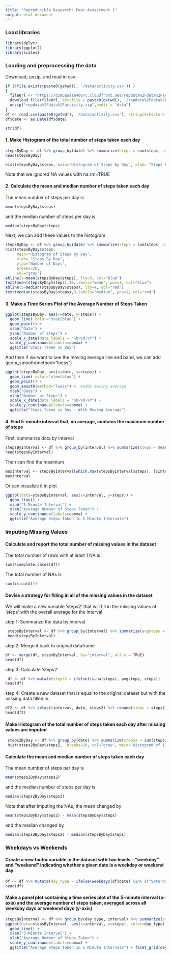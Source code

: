 ---
title: "Reproducible Research: Peer Assessment 1"
output: html_document
---

### Load libraries
```{r, echo=TRUE, results='hide', warning=FALSE, message=FALSE}
library(dplyr)
library(ggplot2)
library(scales)   
```


### Loading and preprocessing the data
Download, unzip, and read in csv

```{r, echo=TRUE}
if (!file.exists(paste0(getwd(), '/data/activity.csv')) )
{
  fileUrl <- "https://d396qusza40orc.cloudfront.net/repdata%2Fdata%2Factivity.zip"
  download.file(fileUrl, destfile = paste0(getwd(), '/repdata%2Fdata%2Factivity.zip'), method = "curl")
  unzip("repdata%2Fdata%2Factivity.zip",exdir = "data")
}
df <- read.csv(paste0(getwd(), '/data/activity.csv'), stringsAsFactors = FALSE)
df$date <- as.Date(df$date)

str(df)
```



#### 1. Make Histogram of the total number of steps taken each day

```{r, echo=TRUE}
stepsByDay <- df %>% group_by(date) %>% summarize(steps = sum(steps, na.rm=TRUE))
head(stepsByDay)

hist(stepsByDay$steps, main="Histogram of Steps by Day", xlab= "Steps By Day", ylab="Number of Days", breaks=20, col="gray")
```

Note that we ignored NA values with na.rm=TRUE



####  2. Calculate the mean and median number of steps taken each day

The mean number of steps per day is
```{r, echo=TRUE}
mean(stepsByDay$steps)
``` 
and the median number of steps per day is
```{r, echo=TRUE}
median(stepsByDay$steps)
```

Next, we can add these values to the histogram 

```{r, echo=TRUE}
stepsByDay <- df %>% group_by(date) %>% summarize(steps = sum(steps, na.rm=TRUE))
hist(stepsByDay$steps, 
     main="Histogram of Steps by Day", 
     xlab= "Steps By Day", 
     ylab="Number of Days", 
     breaks=20, 
     col="gray")
abline(v=mean(stepsByDay$steps), lty=3, col="blue")
text(mean(stepsByDay$steps),10,labels="mean", pos=1, col="blue") 
abline(v=median(stepsByDay$steps), lty=4, col="red")
text(median(stepsByDay$steps),9,labels="median", pos=1, col="red") 

```



####  3. Make a Time Series Plot of the Average Number of Steps Taken

```{r, echo=TRUE}
ggplot(stepsByDay, aes(x=date, y=steps)) +   
  geom_line( color="steelblue") + 
  geom_point() + 
  xlab("Date") + 
  ylab("Number of Steps") + 
  scale_x_date(date_labels = "%b-%d-%Y") + 
  scale_y_continuous(labels=comma) + 
  ggtitle("Steps Taken in Day")
```

And then if we want to see the moving average line and band, we can add geom_smooth(method="loess") 

```{r, echo=TRUE}
ggplot(stepsByDay, aes(x=date, y=steps)) +   
  geom_line( color="steelblue") + 
  geom_point() + 
  geom_smooth(method="loess") +  #adds moving average 
  xlab("Date") + 
  ylab("Number of Steps") + 
  scale_x_date(date_labels = "%b-%d-%Y") + 
  scale_y_continuous(labels=comma) + 
  ggtitle("Steps Taken in Day - With Moving Average")
```



####  4. Find 5-minute interval that, on average, contains the maximum number of steps

First, summarize data by interval

```{r, echo=TRUE}
stepsByInterval <- df %>% group_by(interval) %>% summarize(steps = mean(steps, na.rm=TRUE))
head(stepsByInterval)
```

Then can find the maximum

```{r, echo=TRUE}
maxinterval <- stepsByInterval[which.max(stepsByInterval$steps), ]$interval
maxinterval 
```

Or can visualize it in plot

```{r, echo=TRUE}
ggplot(data=stepsByInterval, aes(x=interval, y=steps)) +
  geom_line() +
  xlab("5-Minute Interval") +
  ylab("Average Number of Steps Taken") + 
  scale_y_continuous(labels=comma) + 
  ggtitle("Average Steps Taken In 5 Minute Intervals")
```



### Imputing Missing Values



#### Calculate and report the total number of missing values in the dataset

The total number of rows with at least 1 NA is
```{r, echo=TRUE}
sum(!complete.cases(df))
```

The total number of NAs is
```{r, echo=TRUE}
sum(is.na(df))
```



#### Devise a strategy for filling in all of the missing values in the dataset

We will make a new variable 'steps2' that will fill in the missing values of 'steps' with the overall average for the interval

step 1: Summarize the data by interval

```{r, echo=TRUE}
 stepsByInterval <- df %>% group_by(interval) %>% summarize(avgsteps = mean(steps, na.rm=TRUE)) %>% ungroup()
 head(stepsByInterval)
```

step 2: Merge it back to original dataframe

```{r, echo=TRUE} 
df <- merge(df, stepsByInterval, by="interval", all.x = TRUE)
head(df)
```

step 3: Calculate 'steps2'

```{r, echo=TRUE} 
 df <- df %>% mutate(steps2 = ifelse(is.na(steps), avgsteps, steps))  
head(df)
```

step 4: Create a new dataset that is equal to the original dataset but with the missing data filled in.
```{r, echo=TRUE} 
df2 <- df %>% select(interval, date, steps2) %>% rename(steps = steps2)
head(df2)
```



#### Make Histogram of the total number of steps taken each day after missing values are imputed

```{r, echo=TRUE} 
 steps2ByDay <- df %>% group_by(date) %>% summarize(steps2 = sum(steps2, na.rm=TRUE))
 hist(steps2ByDay$steps2,  breaks=20, col="gray", main="Histogram of (Imputed) Steps by Day", xlab= "Steps By Day", ylab="Number of Days")
```



#### Calculate the mean and median number of steps taken each day

The mean number of steps per day is
```{r, echo=TRUE}
mean(steps2ByDay$steps2)
``` 
and the median number of steps per day is
```{r, echo=TRUE}
median(steps2ByDay$steps2)
```

Note that after imputing the NAs, the mean changed by
```{r, echo=TRUE}
mean(steps2ByDay$steps2) - mean(stepsByDay$steps) 
``` 
and the median changed by
```{r, echo=TRUE}
median(steps2ByDay$steps2) - median(stepsByDay$steps) 
``` 



### Weekdays vs Weekends



#### Create a new factor variable in the dataset with two levels – “weekday” and “weekend” indicating whether a given date is a weekday or weekend day.

```{r, echo=TRUE}
df <- df %>% mutate(day_type = ifelse(weekdays(df$date) %in% c("Saturday", "Sunday"), "Weekend", "Weekday"))
head(df)
```

#### Make a panel plot containing a time series plot of the 5-minute interval (x-axis) and the average number of steps taken, averaged across all weekday days or weekend days (y-axis)

```{r, echo=TRUE}
stepsByInterval <- df %>% group_by(day_type, interval) %>% summarize(steps = mean(steps, na.rm=TRUE)) %>% ungroup()
ggplot(data=stepsByInterval, aes(x=interval, y=steps), color=day_type) +
  geom_line() +
  xlab("5-Minute Interval") +
  ylab("Average Number of Steps Taken") + 
  scale_y_continuous(labels=comma) + 
  ggtitle("Average Steps Taken In 5 Minute Intervals") + facet_grid(day_type ~ .)
```


